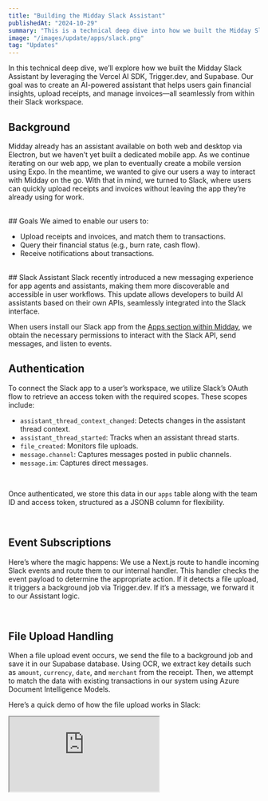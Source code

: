 ```yaml
---
title: "Building the Midday Slack Assistant"
publishedAt: "2024-10-29"
summary: "This is a technical deep dive into how we built the Midday Slack Assistant using Vercel AI SDK, Trigger.dev and Supabase."
image: "/images/update/apps/slack.png"
tag: "Updates"
---
```


In this technical deep dive, we’ll explore how we built the Midday Slack Assistant by leveraging the Vercel AI SDK, Trigger.dev, and Supabase. Our goal was to create an AI-powered assistant that helps users gain financial insights, upload receipts, and manage invoices—all seamlessly from within their Slack workspace.

## Background
Midday already has an assistant available on both web and desktop via Electron, but we haven’t yet built a dedicated mobile app. As we continue iterating on our web app, we plan to eventually create a mobile version using Expo. In the meantime, we wanted to give our users a way to interact with Midday on the go. With that in mind, we turned to Slack, where users can quickly upload receipts and invoices without leaving the app they’re already using for work.

<br />
## Goals
We aimed to enable our users to:

- Upload receipts and invoices, and match them to transactions.
- Query their financial status (e.g., burn rate, cash flow).
- Receive notifications about transactions.

<br />
## Slack Assistant
Slack recently introduced a new messaging experience for app agents and assistants, making them more discoverable and accessible in user workflows. This update allows developers to build AI assistants based on their own APIs, seamlessly integrated into the Slack interface.
<br />

When users install our Slack app from the <a href="https://midday.ai/updates/apps">Apps section within Midday</a>, we obtain the necessary permissions to interact with the Slack API, send messages, and listen to events.
<br />


## Authentication
To connect the Slack app to a user’s workspace, we utilize Slack’s OAuth flow to retrieve an access token with the required scopes. These scopes include:

- `assistant_thread_context_changed`: Detects changes in the assistant thread context.
- `assistant_thread_started`: Tracks when an assistant thread starts.
- `file_created`: Monitors file uploads.
- `message.channel`: Captures messages posted in public channels.
- `message.im`: Captures direct messages.
<br />

Once authenticated, we store this data in our `apps` table along with the team ID and access token, structured as a JSONB column for flexibility.

<br />

## Event Subscriptions

Here’s where the magic happens: We use a Next.js route to handle incoming Slack events and route them to our internal handler. This handler checks the event payload to determine the appropriate action. If it detects a file upload, it triggers a background job via Trigger.dev. If it’s a message, we forward it to our Assistant logic.

<br />

## File Upload Handling

When a file upload event occurs, we send the file to a background job and save it in our Supabase database. Using OCR, we extract key details such as `amount`, `currency`, `date`, and `merchant` from the receipt. Then, we attempt to match the data with existing transactions in our system using Azure Document Intelligence Models.
<br />

Here’s a quick demo of how the file upload works in Slack:
<br />
<div className="relative" style={{ paddingTop: '71.05263157894737%' }}>
  <iframe
    src="https://customer-oh6t55xltlgrfayh.cloudflarestream.com/7ac615c3849c444f56c555f7b1ff3e31/iframe?poster=https%3A%2F%2Fcustomer-oh6t55xltlgrfayh.cloudflarestream.com%2F7ac615c3849c444f56c555f7b1ff3e31%2Fthumbnails%2Fthumbnail.jpg%3Ftime%3D%26height%3D600"
    loading="lazy"
    className="border-none absolute inset-0 h-full w-full"
    allow="accelerometer; gyroscope; autoplay; encrypted-media; picture-in-picture;"
    allowFullScreen
  />
</div>

<br />
## Slack Assistant Features

When you open the Slack Assistant, you’re greeted with a welcome message and a set of suggested actions. This welcome message is triggered by the `assistant_thread_started` event and looks like this:

```
import type { AssistantThreadStartedEvent, WebClient } from "@slack/web-api";

export async function assistantThreadStarted(
  event: AssistantThreadStartedEvent,
  client: WebClient,
) {
  const prompts = [
    { title: "What’s my runway?", message: "What's my runway?" },
    // Additional prompts...
  ];

  try {
    await client.chat.postMessage({
      channel: event.assistant_thread.channel_id,
      thread_ts: event.assistant_thread.thread_ts,
      text: "Welcome! I'm your financial assistant. Here are some suggestions:",
    });

    await client.assistant.threads.setSuggestedPrompts({
      channel_id: event.assistant_thread.channel_id,
      thread_ts: event.assistant_thread.thread_ts,
      prompts: prompts.sort(() => 0.5 - Math.random()).slice(0, 4),
    });
  } catch (error) {
    console.error("Error in assistant thread:", error);
    await client.assistant.threads.setStatus({
      channel_id: event.assistant_thread.channel_id,
      thread_ts: event.assistant_thread.thread_ts,
      status: "Something went wrong",
    });
  }
}
```

<br />

When the user selects one of the suggested prompts, we trigger the `assistant_thread_message` event. Based on the message, we then use the appropriate tool with the Vercel AI SDK.

<br />

To generate the response, we use the `generateText` function with the OpenAI model. This approach makes it easy to switch between different models and frameworks as needed.

<br />

It's crucial to use the `thread_ts` parameter to ensure the response is sent back to the same thread, rather than creating a new one.

<br />

We also handle the request using `waitUntil` to ensure Slack receives a 200 response within 3 seconds. This prevents Slack from retrying the request, which we want to avoid.

<br />
Here is the code for the assistant thread message:

```
import { openai } from "@ai-sdk/openai";
import { createClient } from "@midday/supabase/server";
import { generateText } from "ai";
import { startOfMonth, subMonths } from "date-fns";
import { getRunwayTool, systemPrompt } from "../../tools";

export async function assistantThreadMessage(
  event: AssistantThreadStartedEvent,
  client: WebClient,
  { teamId }: { teamId: string },
) {
  const supabase = createClient({ admin: true });

  await client.assistant.threads.setStatus({
    channel_id: event.channel,
    thread_ts: event.thread_ts,
    status: "Is thinking...",
  });

  const threadHistory = await client.conversations.replies({
    channel: event.channel,
    ts: event.thread_ts,
    limit: 5,
    inclusive: true,
  });

  const lastTwoMessages = threadHistory.messages
    ?.map((msg) => ({ role: msg.bot_id ? "assistant" : "user", content: msg.text || "" }))
    .reverse();

  const { text } = await generateText({
    model: openai("gpt-4o-mini"),
    maxToolRoundtrips: 5,
    system: systemPrompt,
    messages: [
      ...(lastTwoMessages ?? []),
      { role: "user", content: event.text },
    ],
    tools: { getRunway: getRunwayTool({ defaultValues, supabase, teamId }) },
  });

  if (text) {
    await client.chat.postMessage({
      channel: event.channel,
      thread_ts: event.thread_ts,
      blocks: [{ type: "section", text: { type: "mrkdwn", text } }],
    });
  } else {
    await client.chat.postMessage({
      channel: event.channel,
      thread_ts: event.thread_ts,
      text: "Sorry, I couldn't find an answer to that.",
    });

    await client.assistant.threads.setStatus({
      channel_id: event.channel,
      thread_ts: event.thread_ts,
      status: "",
    });
  }
}
```

<br />

## Demo of the Slack Assistant

<div className="relative" style={{ paddingTop: '71.05263157894737%' }}>
  <iframe
    src="https://customer-oh6t55xltlgrfayh.cloudflarestream.com/362a7a9d09135cdca97d950074336c7d/iframe?poster=https%3A%2F%2Fcustomer-oh6t55xltlgrfayh.cloudflarestream.com%2F362a7a9d09135cdca97d950074336c7d%2Fthumbnails%2Fthumbnail.jpg%3Ftime%3D%26height%3D600"
    loading="lazy"
    className="border-none absolute inset-0 h-full w-full"
    allow="accelerometer; gyroscope; autoplay; encrypted-media; picture-in-picture;"
    allowFullScreen
  />
</div>

<br />

Midday is fully open-source, and you can find the pull request for the Slack Assistant and Apps <a href="https://github.com/midday-ai/midday/pull/262">here</a>.
<br/>
You can aslo try Midday for your own business by <a href="https://app.midday.ai">signing up here</a>.